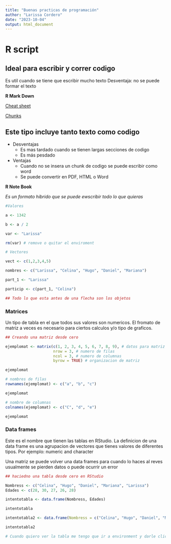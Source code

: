 ```yaml
---
title: "Buenas practicas de programación"
author: "Larissa Cordero"
date: "2023-10-04"
output: html_document
---
```

# R script 
## Ideal para escribir y correr codigo 
Es util cuando se tiene que escribir mucho texto 
Desventaja: no se puede formar el texto

__R Mark Down__

[Cheat sheet](https://www.google.com/search?q=cheat+sheet+markdown&sca_esv=570700320&rlz=1C1GCEU_enMX981MX981&ei=CpIdZbKhIYGmqtsP2eiHgAk&oq=cheat+sheet+mark&gs_lp=Egxnd3Mtd2l6LXNlcnAiEGNoZWF0IHNoZWV0IG1hcmsqAggAMgUQABiABDIFEAAYgAQyBhAAGBYYHjIGEAAYFhgeMgYQABgWGB4yBhAAGBYYHjIGEAAYFhgeMgYQABgWGB4yBhAAGBYYHjIGEAAYFhgeSO4XUKYDWNsPcAJ4AZABAJgBV6ABuwOqAQE2uAEDyAEA-AEBwgIKEAAYRxjWBBiwA8ICChAAGIAEGEYY_wHCAgcQABiABBgK4gMEGAAgQYgGAZAGCA&sclient=gws-wiz-serp)

[Chunks](https://rmarkdown.rstudio.com/lesson-3.html)

## Este tipo incluye tanto texto como codigo 

* Desventajas
  + Es mas tardado cuando se tienen largas secciones de codigo
  + Es más pesdado 

* Ventajas 
  + Cuando no se insera un chunk de codigo se puede escribir como word
  + Se puede convertir en PDF, HTML o Word
 
 __R Note Book__
 
 _Es un formato hibrido que se puede ewscribir todo lo que quieras_
 
```r

#Valores

a <- 1342 

b <- a / 2

var <- "Larissa"

rm(var) # remove o quitar el enviroment
```
 
```r

# Vectores

vect <- c(1,2,3,4,5)

nombres <- c("Larissa", "Celina", "Hugo", "Daniel", "Mariana")

part_1 <- "Larissa"

particip <- c(part_1, "Celina")

## Todo lo que esta antes de una flecha son los objetos

```

### Matrices 

Un tipo de tabla en el que todos sus valores son numericos. El fromato de matriz a veces es necesario para ciertos calculos y/o tipo de graficos.

```r

## Creando una matriz desde cero

ejemplomat <- matrix(c(1, 2, 3, 4, 5, 6, 7, 8, 9), # datos para matriz
                     nrow = 3, # numero de filas
                     ncol = 3, # numero de columnas
                     byrow = TRUE) # organizacion de matriz

ejemplomat

# nombres de filas 
rownames(ejemplomat) <- c("a", "b", "c")

ejemplomat

# nombre de columnas 
colnames(ejemplomat) <- c("C", "d", "e")

ejemplomat

```
### Data frames

Este es el nombre que tienen las tablas en RStudio. La definicion de una data frame es una agrupacion de vectores que tienes valores de diferentes tipos. Por ejemplo: numeric and character

Una matriz se puede volver una data frames para cuando lo haces al reves usualmente se pierden datos o puede ocurrir un error

```r

## haciedno una tabla desde cero en RStudio

Nombress <- c("Celina", "Hugo", "Daniel", "Mariana", "Larissa")
Edades <- c(28, 30, 27, 26, 28)

intentotabla <- data.frame(Nombress, Edades)

intentotabla

intentotabla2 <- data.frame(Nombress = c("Celina", "Hugo", "Daniel", "Mariana", "Larissa"), Edades = c(28, 30, 27, 26, 28))

intentotabla2

# Cuando quiero ver la tabla me tengo que ir a environment y darle clic al nombre de la tabla que le asignamos 


```








 
 
 

